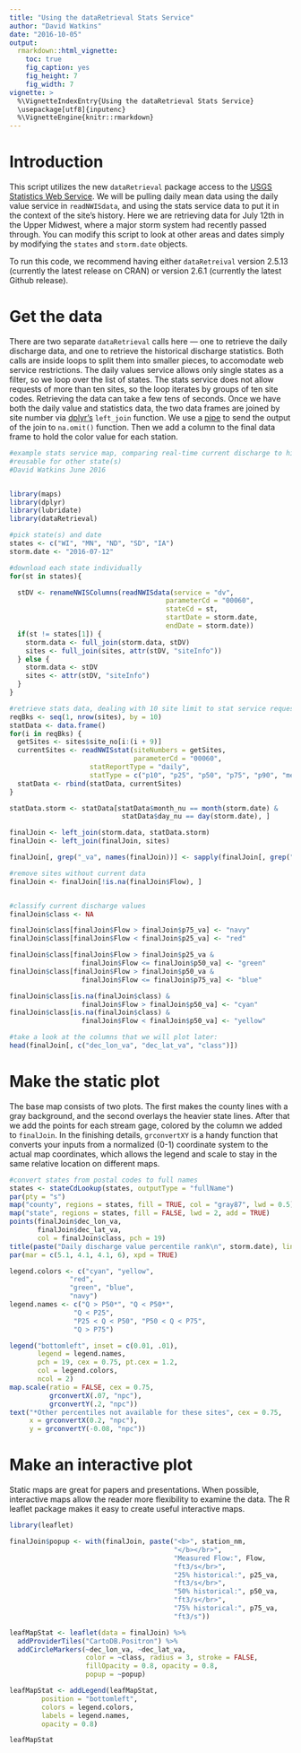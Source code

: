 ```yaml
---
title: "Using the dataRetrieval Stats Service"
author: "David Watkins"
date: "2016-10-05"
output: 
  rmarkdown::html_vignette:
    toc: true
    fig_caption: yes
    fig_height: 7
    fig_width: 7
vignette: >
  %\VignetteIndexEntry{Using the dataRetrieval Stats Service}
  \usepackage[utf8]{inputenc}
  %\VignetteEngine{knitr::rmarkdown}
---
```


# Introduction

This script utilizes the new `dataRetrieval` package access to the [USGS Statistics Web Service](http://waterservices.usgs.gov/rest/Statistics-Service.html).  We will be pulling daily mean data using the daily value service in `readNWISdata`, and using the stats service data to put it in the context of the site's history.  Here we are retrieving data for July 12th in the Upper Midwest, where a major storm system had recently passed through. You can modify this script to look at other areas and dates simply by modifying the `states` and `storm.date` objects.

To run this code, we recommend having either `dataRetreival` version 2.5.13 (currently the latest release on CRAN) or version 2.6.1 (currently the latest Github release).

# Get the data

There are two separate `dataRetrieval` calls here — one to retrieve the daily discharge data, and one to retrieve the historical discharge statistics.  Both calls are inside loops to split them into smaller pieces, to accomodate web service restrictions.  The daily values service allows only single states as a filter, so we loop over the list of states. The stats service does not allow requests of more than ten sites, so the loop iterates by groups of ten site codes.  Retrieving the data can take a few tens of seconds.  Once we have both the daily value and statistics data, the two data frames are joined by site number via [dplyr's](https://cran.rstudio.com/web/packages/dplyr/vignettes/introduction.html) `left_join` function.  We use a [pipe](https://cran.r-project.org/web/packages/magrittr/vignettes/magrittr.html) to send the output of the join to `na.omit()` function.  Then we add a column to the final data frame to hold the color value for each station.    
  
```r
#example stats service map, comparing real-time current discharge to history for each site
#reusable for other state(s)
#David Watkins June 2016


library(maps)
library(dplyr)
library(lubridate)
library(dataRetrieval)

#pick state(s) and date
states <- c("WI", "MN", "ND", "SD", "IA")
storm.date <- "2016-07-12"

#download each state individually
for(st in states){

  stDV <- renameNWISColumns(readNWISdata(service = "dv",
                                       parameterCd = "00060",
                                       stateCd = st,
                                       startDate = storm.date,
                                       endDate = storm.date))
  if(st != states[1]) {
    storm.data <- full_join(storm.data, stDV)
    sites <- full_join(sites, attr(stDV, "siteInfo"))
  } else {
    storm.data <- stDV
    sites <- attr(stDV, "siteInfo")
  }
}

#retrieve stats data, dealing with 10 site limit to stat service requests
reqBks <- seq(1, nrow(sites), by = 10)
statData <- data.frame()
for(i in reqBks) {
  getSites <- sites$site_no[i:(i + 9)]
  currentSites <- readNWISstat(siteNumbers = getSites,
                               parameterCd = "00060", 
                    statReportType = "daily",
                    statType = c("p10", "p25", "p50", "p75", "p90", "mean"))
  statData <- rbind(statData, currentSites)
}

statData.storm <- statData[statData$month_nu == month(storm.date) & 
                            statData$day_nu == day(storm.date), ]

finalJoin <- left_join(storm.data, statData.storm)
finalJoin <- left_join(finalJoin, sites) 

finalJoin[, grep("_va", names(finalJoin))] <- sapply(finalJoin[, grep("_va", names(finalJoin))], function(x) as.numeric(x))

#remove sites without current data 
finalJoin <- finalJoin[!is.na(finalJoin$Flow), ] 


#classify current discharge values
finalJoin$class <- NA

finalJoin$class[finalJoin$Flow > finalJoin$p75_va] <- "navy"
finalJoin$class[finalJoin$Flow < finalJoin$p25_va] <- "red"

finalJoin$class[finalJoin$Flow > finalJoin$p25_va & 
                  finalJoin$Flow <= finalJoin$p50_va] <- "green"
finalJoin$class[finalJoin$Flow > finalJoin$p50_va &
                  finalJoin$Flow <= finalJoin$p75_va] <- "blue"

finalJoin$class[is.na(finalJoin$class) & 
                  finalJoin$Flow > finalJoin$p50_va] <- "cyan"
finalJoin$class[is.na(finalJoin$class) & 
                  finalJoin$Flow < finalJoin$p50_va] <- "yellow"

#take a look at the columns that we will plot later:
head(finalJoin[, c("dec_lon_va", "dec_lat_va", "class")])
```

#  Make the static plot

The base map consists of two plots.  The first makes the county lines with a gray background, and the second overlays the heavier state lines.  After that we add the points for each stream gage, colored by the column we added to `finalJoin`.  In the finishing details, `grconvertXY` is a handy function that converts your inputs from a normalized (0-1) coordinate system to the actual map coordinates, which allows the legend and scale to stay in the same relative location on different maps. 

```r
#convert states from postal codes to full names
states <- stateCdLookup(states, outputType = "fullName")
par(pty = "s")
map("county", regions = states, fill = TRUE, col = "gray87", lwd = 0.5)
map("state", regions = states, fill = FALSE, lwd = 2, add = TRUE)
points(finalJoin$dec_lon_va,
       finalJoin$dec_lat_va,
       col = finalJoin$class, pch = 19)
title(paste("Daily discharge value percentile rank\n", storm.date), line = 1)
par(mar = c(5.1, 4.1, 4.1, 6), xpd = TRUE)

legend.colors <- c("cyan", "yellow",
               "red",
               "green", "blue",
               "navy")
legend.names <- c("Q > P50*", "Q < P50*",
                "Q < P25",
                "P25 < Q < P50", "P50 < Q < P75",
                "Q > P75")

legend("bottomleft", inset = c(0.01, .01),
       legend = legend.names,
       pch = 19, cex = 0.75, pt.cex = 1.2,
       col = legend.colors,
       ncol = 2)
map.scale(ratio = FALSE, cex = 0.75,
          grconvertX(.07, "npc"), 
          grconvertY(.2, "npc"))
text("*Other percentiles not available for these sites", cex = 0.75,
     x = grconvertX(0.2, "npc"), 
     y = grconvertY(-0.08, "npc"))
```

# Make an interactive plot

Static maps are great for papers and presentations. When possible, interactive maps allow the reader more flexibility to examine the data. The R leaflet package makes it easy to create useful interactive maps.

```r
library(leaflet)

finalJoin$popup <- with(finalJoin, paste("<b>", station_nm, 
                                         "</b></br>",
                                         "Measured Flow:", Flow, 
                                         "ft3/s</br>",
                                         "25% historical:", p25_va,
                                         "ft3/s</br>",
                                         "50% historical:", p50_va,
                                         "ft3/s</br>",
                                         "75% historical:", p75_va,
                                         "ft3/s"))

leafMapStat <- leaflet(data = finalJoin) %>% 
  addProviderTiles("CartoDB.Positron") %>%
  addCircleMarkers(~dec_lon_va, ~dec_lat_va,
                   color = ~class, radius = 3, stroke = FALSE,
                   fillOpacity = 0.8, opacity = 0.8,
                   popup = ~popup)

leafMapStat <- addLegend(leafMapStat,
        position = "bottomleft",
        colors = legend.colors,
        labels = legend.names,
        opacity = 0.8)

leafMapStat
```
